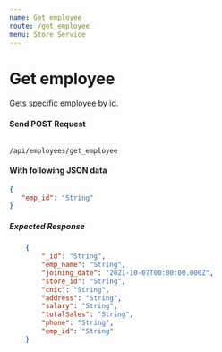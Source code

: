 ```yaml
---
name: Get employee
route: /get_employee
menu: Store Service
---
```

# Get employee 
Gets specific employee by id.

#### Send POST Request 
<Code>
/api/employees/get_employee
</Code>

#### With following JSON data
```json
{
   "emp_id": "String"
}
```

##### Expected Response
```json
    {
        "_id": "String",
        "emp_name": "String",
        "joining_date": "2021-10-07T00:00:00.000Z",
        "store_id": "String",
        "cnic": "String",
        "address": "String",
        "salary": "String",
        "totalSales": "String",
        "phone": "String",
        "emp_id": "String"
    }
```
